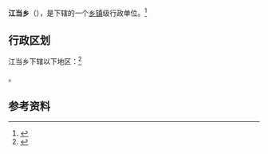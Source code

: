 {{中国乡级行政区|54/23/01/209/000}}

'''江当乡'''（{{bo|z=འྕགས་འདམ་|w=lcags 'dam}}），是{{PRC admin/fullname|54/23/01/209/000|3}}下辖的一个[[乡镇|乡镇]]级行政单位。<ref>{{PRC admin/ref sgc|{{PRC admin/parent|54/23/01/209/000}}}}</ref>

== 行政区划 ==

江当乡下辖以下地区：<ref>{{PRC admin/ref sgc|54/23/01/209/000}}</ref>

{{PRC admin/children|54/23/01/209/000}}。

== 参考资料 ==

{{reflist}}

{{行政区划小作品}}
{{PRC admin/navcat|54/23/01/209/000}}
